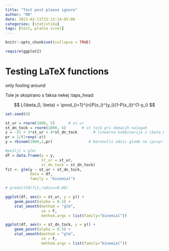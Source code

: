 ```yaml
---
title: "Test post please ignore"
author: "RR"
date: 2023-02-11T22:13:14-05:00
categories: [statistika]
tags: [test, plačna vrzel]
---
```


```r
knitr::opts_chunk$set(collapse = TRUE)

require(ggplot2)

```

# Testing LaTeX functions

only fooling around

Tole je skopirano s faksa nekej :taps_head:

$$
L(\beta_0, \beta) = \prod_{i=1}^{n}P(x_i)^{y_i}(1-P(x_i))^{1-y_i}
$$

```r

set.seed(8)

st_ur = rnorm(1000, 5)      # st ur
st_dn_tock = rnorm(1000, 4)       # st tock pri domacih nalogah
z = -31 + 3*st_ur + 4*st_dn_tock       # linearna kombinacija z \beta_0
pr = 1/(1+exp(-z))  
y = rbinom(1000,1,pr)                # bernoulli odziv glede na \pi=pr

#pošlji v glm:
df = data.frame(y = y, 
                st_ur = st_ur, 
                st_dn_tock = st_dn_tock)
fit <- glm(y ~ st_ur + st_dn_tock,
           data = df,
           family = "binomial")

# predict3d(fit,radius=0.08)

ggplot(df, aes(x = st_ur, y = y)) +
    geom_point(alpha = 0.5) +
    stat_smooth(method = "glm", 
                se = F, 
                method.args = list(family="binomial"))

ggplot(df, aes(x = st_dn_tock, y = y)) +
    geom_point(alpha = 0.5) +
    stat_smooth(method = "glm", 
                se = F, 
                method.args = list(family="binomial"))

```
